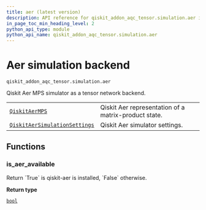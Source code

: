 ```yaml
---
title: aer (latest version)
description: API reference for qiskit_addon_aqc_tensor.simulation.aer in the latest version of qiskit-addon-aqc-tensor
in_page_toc_min_heading_level: 2
python_api_type: module
python_api_name: qiskit_addon_aqc_tensor.simulation.aer
---
```


<span id="module-qiskit_addon_aqc_tensor.simulation.aer" />

<span id="aer-simulation-backend-qiskit-addon-aqc-tensor-simulation-aer" />

# Aer simulation backend

`qiskit_addon_aqc_tensor.simulation.aer`

Qiskit Aer MPS simulator as a tensor network backend.

|                                                                                                                                                     |                                                      |
| --------------------------------------------------------------------------------------------------------------------------------------------------- | ---------------------------------------------------- |
| [`QiskitAerMPS`](simulation-aer-qiskit-aer-mps "qiskit_addon_aqc_tensor.simulation.aer.QiskitAerMPS")                                               | Qiskit Aer representation of a matrix-product state. |
| [`QiskitAerSimulationSettings`](simulation-aer-qiskit-aer-simulation-settings "qiskit_addon_aqc_tensor.simulation.aer.QiskitAerSimulationSettings") | Qiskit Aer simulator settings.                       |

## Functions

### is\_aer\_available

<Function id="qiskit_addon_aqc_tensor.simulation.aer.is_aer_available" github="https://github.com/Qiskit/qiskit-addon-aqc-tensor/tree/stable/0.2/qiskit_addon_aqc_tensor/simulation/aer/simulation.py#L50-L56" signature="is_aer_available()">
  Return `True` is qiskit-aer is installed, `False` otherwise.

  **Return type**

  [`bool`](https://docs.python.org/3/library/functions.html#bool "(in Python v3.13)")
</Function>

